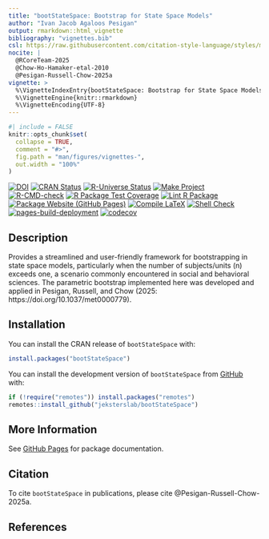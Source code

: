 ```yaml
---
title: "bootStateSpace: Bootstrap for State Space Models"
author: "Ivan Jacob Agaloos Pesigan"
output: rmarkdown::html_vignette
bibliography: "vignettes.bib"
csl: https://raw.githubusercontent.com/citation-style-language/styles/master/apa.csl
nocite: |
  @RCoreTeam-2025
  @Chow-Ho-Hamaker-etal-2010
  @Pesigan-Russell-Chow-2025a
vignette: >
  %\VignetteIndexEntry{bootStateSpace: Bootstrap for State Space Models}
  %\VignetteEngine{knitr::rmarkdown}
  %\VignetteEncoding{UTF-8}
---
```


```r
#| include = FALSE
knitr::opts_chunk$set(
  collapse = TRUE,
  comment = "#>",
  fig.path = "man/figures/vignettes-",
  out.width = "100%"
)
```

<!-- badges: start -->
[![DOI](https://zenodo.org/badge/DOI/10.1037/met0000779.svg)](https://doi.org/10.1037/met0000779)
[![CRAN Status](https://www.r-pkg.org/badges/version/bootStateSpace)](https://cran.r-project.org/package=bootStateSpace)
[![R-Universe Status](https://jeksterslab.r-universe.dev/badges/bootStateSpace)](https://jeksterslab.r-universe.dev)
[![Make Project](https://github.com/jeksterslab/bootStateSpace/actions/workflows/make.yml/badge.svg)](https://github.com/jeksterslab/bootStateSpace/actions/workflows/make.yml)
[![R-CMD-check](https://github.com/jeksterslab/bootStateSpace/actions/workflows/check-full.yml/badge.svg)](https://github.com/jeksterslab/bootStateSpace/actions/workflows/check-full.yml)
[![R Package Test Coverage](https://github.com/jeksterslab/bootStateSpace/actions/workflows/test-coverage.yml/badge.svg)](https://github.com/jeksterslab/bootStateSpace/actions/workflows/test-coverage.yml)
[![Lint R Package](https://github.com/jeksterslab/bootStateSpace/actions/workflows/lint.yml/badge.svg)](https://github.com/jeksterslab/bootStateSpace/actions/workflows/lint.yml)
[![Package Website (GitHub Pages)](https://github.com/jeksterslab/bootStateSpace/actions/workflows/pkgdown-gh-pages.yml/badge.svg)](https://github.com/jeksterslab/bootStateSpace/actions/workflows/pkgdown-gh-pages.yml)
[![Compile LaTeX](https://github.com/jeksterslab/bootStateSpace/actions/workflows/latex.yml/badge.svg)](https://github.com/jeksterslab/bootStateSpace/actions/workflows/latex.yml)
[![Shell Check](https://github.com/jeksterslab/bootStateSpace/actions/workflows/shellcheck.yml/badge.svg)](https://github.com/jeksterslab/bootStateSpace/actions/workflows/shellcheck.yml)
[![pages-build-deployment](https://github.com/jeksterslab/bootStateSpace/actions/workflows/pages/pages-build-deployment/badge.svg)](https://github.com/jeksterslab/bootStateSpace/actions/workflows/pages/pages-build-deployment)
[![codecov](https://codecov.io/gh/jeksterslab/bootStateSpace/branch/main/graph/badge.svg?token=KVLUET3DJ6)](https://codecov.io/gh/jeksterslab/bootStateSpace)
<!-- badges: end -->

## Description

Provides a streamlined and user-friendly framework for bootstrapping in state space models, particularly when the number of subjects/units (n) exceeds one, a scenario commonly encountered in social and behavioral sciences. The parametric bootstrap implemented here was developed and applied in Pesigan, Russell, and Chow (2025: https://doi.org/10.1037/met0000779).

## Installation

You can install the CRAN release of `bootStateSpace` with:

```r
install.packages("bootStateSpace")
```

You can install the development version of `bootStateSpace` from
[GitHub](https://github.com/jeksterslab/bootStateSpace) with:

```r
if (!require("remotes")) install.packages("remotes")
remotes::install_github("jeksterslab/bootStateSpace")
```

## More Information

See
[GitHub Pages](https://jeksterslab.github.io/bootStateSpace)
for package documentation.

## Citation

To cite `bootStateSpace` in publications, please cite @Pesigan-Russell-Chow-2025a.

## References
